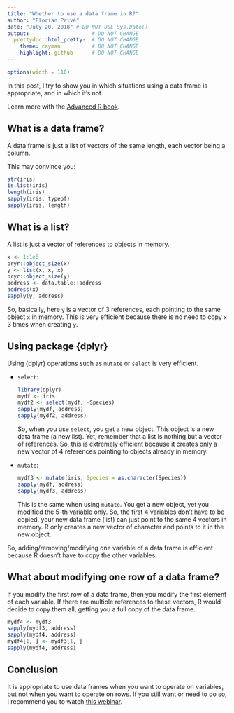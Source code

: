 ```yaml
---
title: "Whether to use a data frame in R?"
author: "Florian Privé"
date: "July 20, 2018" # DO NOT USE Sys.Date()
output:                    # DO NOT CHANGE
  prettydoc::html_pretty:  # DO NOT CHANGE
    theme: cayman          # DO NOT CHANGE
    highlight: github      # DO NOT CHANGE
---
```


```r
options(width = 110)
```


In this post, I try to show you in which situations using a data frame is appropriate, and in which it's not.

Learn more with the [Advanced R book](https://adv-r.hadley.nz/).

## What is a data frame?

A data frame is just a list of vectors of the same length, each vector being a column.

This may convince you:

```r
str(iris)
is.list(iris)
length(iris)
sapply(iris, typeof)
sapply(iris, length)
```

## What is a list?

A list is just a vector of references to objects in memory.

```r
x <- 1:1e6
pryr::object_size(x)
y <- list(x, x, x)
pryr::object_size(y)
address <- data.table::address
address(x)
sapply(y, address)
```

So, basically, here `y` is a vector of 3 references, each pointing to the same object `x` in memory. This is very efficient because there is no need to copy `x` 3 times when creating `y`.

## Using package {dplyr}

Using {dplyr} operations such as `mutate` or `select` is very efficient.

- `select`:

    ```r
    library(dplyr)
    mydf <- iris
    mydf2 <- select(mydf, -Species)
    sapply(mydf, address)
    sapply(mydf2, address)
    ```
    
    So, when you use `select`, you get a new object. This object is a new data frame (a new list). Yet, remember that a list is nothing but a vector of references. So, this is extremely efficient because it creates only a new vector of 4 references pointing to objects already in memory.
    
- `mutate`:

    ```r
    mydf3 <- mutate(iris, Species = as.character(Species))
    sapply(mydf, address)
    sapply(mydf3, address)
    ```
    
    This is the same when using `mutate`. You get a new object, yet you modified the 5-th variable only. 
    So, the first 4 variables don't have to be copied, your new data frame (list) can just point to the same 4 vectors in memory. R only creates a new vector of character and points to it in the new object.

So, adding/removing/modifying one variable of a data frame is efficient because R doesn't have to copy the other variables. 

## What about modifying one row of a data frame?

If you modify the first row of a data frame, then you modify the first element of each variable. If there are multiple references to these vectors, R would decide to copy them all, getting you a full copy of the data frame.

```r
mydf4 <- mydf3
sapply(mydf3, address)
sapply(mydf4, address)
mydf4[1, ] <- mydf3[1, ]
sapply(mydf4, address)
```

## Conclusion

It is appropriate to use data frames when you want to operate on variables, but not when you want to operate on rows. If you still want or need to do so, I recommend you to watch [this webinar](https://www.rstudio.com/resources/webinars/thinking-inside-the-box-you-can-do-that-inside-a-data-frame/).

